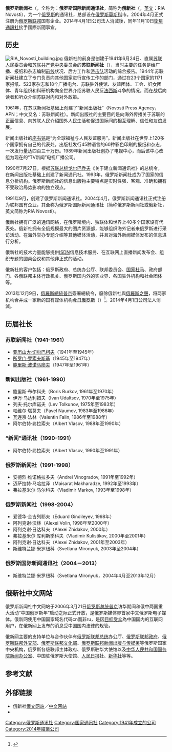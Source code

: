 {{Infobox Company
| company_name = 俄罗斯新闻社<br>{{lang|ru|РИА Новости}}
| company_logo = [[File:RIA_Novosti.svg|200px]]
| logo_caption = 
| company_type = 
| foundation = {{Start date|1941|6}}（苏联新闻社）
| defunct = {{End date|2014|4|1}}（公司法人消滅）
| location = {{RUS}}[[莫斯科|莫斯科]]
| key_people = 
| industry = 新闻媒体
| products = [[通讯社|通讯社]]
| revenue = 
| operating_income = 
| net_income = 
| num_employees = 
| owner = [[今日俄罗斯|今日俄罗斯]]
| parent = 
| subsid = 
| homepage = {{URL|https://ria.ru/}}
| footnotes = 
}}

'''俄罗斯新闻社'''（{{lang-ru|Российское агентство международных новостей "РИА Новости"}}，全称为：'''俄罗斯国际新闻通讯社'''，简称为'''俄新社'''（{{lang|ru|РИА Новости}}，[[英文|英文]]：RIA Novosti），为一个[[俄罗斯|俄罗斯]]的通讯社，总部设在[[俄罗斯|俄罗斯]][[莫斯科|莫斯科]]市。2004年4月正式注册为[[俄罗斯联邦|俄罗斯联邦]]国有企业。2014年4月1日公司法人消滅後，同年11月10日[[衛星通訊社|衛星通訊社]]接手國際新聞事宜。

==历史==
[[File:RIA_Novosti_building.jpg|thumb]]
俄新社的前身是创建于1941年6月24日、直属[[苏联人民委员会|苏联人民委员会]]和[[苏联共产党中央委员会|苏联共产党中央委员会]]的'''苏联新闻社'''（{{lang|ru|Советское информационное бюро}}），当时主要的任务是给广播、报纸和杂志编制[[前线|前线]]状况、后方工作和[[游击队|游击队]]活动的综合报告。1944年苏联新闻社建立了专门负责向其他国家进行宣传工作的部门，通过在23个国家的1171家报纸、523家杂志和18个广播电台、苏联驻外使馆、友谊团体、工会、妇女团体、青年组织和科研机构向全世界介绍苏联人民反[[法西斯|法西斯]]斗争的情况，而在战后向读者和听众介绍苏联对内和对外政策。

1961年，在苏联新闻社基础上创建了“新闻出版社”（Novosti Press Agency，APN；中文又名：苏联新闻社）。新闻出版社的主要目的是向海外传播关于苏联的正面信息、向苏联人民介绍国外人民生活和促进国际间的相互理解、信任和友谊发展。

新闻出版社的[[座右铭|座右铭]]是“为全球福祉与人民友谊服务”。新闻出版社在世界上120多个国家拥有自己的代表处。出版社发行45种语言的60种彩色印刷的报纸和杂志，一次发行量达四百三十万份。1989年新闻出版社创办了电视中心，而后该中心改组为现在的“TV新闻”电视广播公司。

1990年7月27日，根据[[苏联总统|苏联总统]][[戈尔巴乔夫|戈尔巴乔夫]]《关于建立新闻通讯社》的总统令，在新闻出版社基础上创建了新闻通讯社。1993年，俄罗斯新闻社成为了国家的信息分析机构。俄罗斯新闻社的信息出版物主要特点是实时性强、客观、准确和拥有不受政治局势影响的独立观点。

1991年9月，创建了俄罗斯新闻通讯社。2004年4月，俄罗斯新闻通讯社正式注册为联邦国有企业，其全称为俄罗斯国际新闻通讯社（简称俄罗斯新闻社或俄新社，英文简称为RIA Novosti）。

俄新社拥有广泛的通讯网络，在俄罗斯境内、独联体和世界上40多个国家设有代表处。俄新社拥有全俄规模最大的图片资源部，能够组织海外记者来俄罗斯进行采访活动、在海外举办专题介绍等其他媒体活动，并且对海外新闻媒体发布的信息进行分析。

俄新社的技术力量能够提供[[ISDN|ISDN]]信息技术服务、在互联网上直播新闻发布会、组织专题的圆桌会议和其他非正式的活动。

俄新社的客户包括：俄罗斯政府、总统办公厅、联邦委员会、[[国家杜马|国家杜马]]、政府部门、各俄联邦主体行政机关、俄罗斯国内外的实业界、各国驻外机构和社会团体等。

2013年12月9日，[[俄羅斯總統|俄羅斯總統]][[普京|普京]]簽署總統令，廢除俄新社與[[俄羅斯之聲|俄羅斯之聲]]，将两家机构合并成一家新的国有媒体机构[[今日俄罗斯|今日俄罗斯]]（{{lang|ru|Россия сегодня}}）<ref>{{cite news|title=强化国家控制，普京解散俄罗斯新闻社|url=http://cn.nytimes.com/europe/20131210/c10russia/|accessdate=2014-01-28|newspaper=纽约时报中文网|date=2013年12月10日|archive-date=2013-12-16|archive-url=https://web.archive.org/web/20131216095107/http://cn.nytimes.com/europe/20131210/c10russia/|dead-url=no}}</ref>。2014年4月1日公司法人消滅。

==历届社长==

===苏联新闻社（1941-1961）===
*[[亚历山大·切尔巴柯夫|亚历山大·切尔巴柯夫]]（1941年至1945年）
*[[所罗门·罗索夫斯基|所罗门·罗索夫斯基]]（1945年至1947年）
*[[鲍里斯·波诺马廖夫|鲍里斯·波诺马廖夫]]（1947年至1961年）

===新闻出版社（1961-1990）===
*鲍里斯·布尔科夫（Boris Burkov, 1961年至1970年）
*伊万·乌达利措夫（Ivan Udaltsov, 1970年至1975年）
*列夫·托尔库诺夫（Lev Tolkunov, 1975年至1983年）
*帕维尔·瑙莫夫（Pavel Naumov, 1983年至1986年）
*瓦连京·法林（Valentin Falin, 1986年至1988年）
*阿尔伯特·弗拉索夫（Albert Vlasov, 1988年至1990年）

===“新闻”通讯社（1990-1991）===
*阿尔伯特·弗拉索夫（Albert Vlasov, 1990年至1991年）

===俄罗斯新闻社（1991-1998）===
*安德烈·维诺格拉多夫（Andrei Vinogradov, 1991年至1992年）
*迈萨拉特·马哈拉泽（Maisarat Makharadze, 1992年至1993年）
*弗拉基米尔·马尔科夫（Vladimir Markov, 1993年至1998年）

===俄罗斯新闻社（1998-2004）===
*爱德华·金吉列耶夫（Eduard Gindileyev, 1998年）
*阿列克谢·沃林（Alexei Volin, 1998年至2000年）
*阿列克谢·日达科夫（Alexei Zhidakov, 2000年）
*弗拉基米尔·库利斯季科夫（Vladimir Kulistikov, 2000年至2001年）
*阿列克谢·日达科夫（Alexei Zhidakov, 2001年至2003年）
*斯维特兰娜·米罗纽科（Svetlana Mironyuk, 2003年至2004年）

===俄罗斯国际新闻通讯社（2004－2013）===
*斯维特兰娜·米罗纽科（Svetlana Mironyuk，2004年4月至2013年12月）

==俄新社中文网站==
俄罗斯新闻社中文网站于2006年3月21日[[俄罗斯总统|俄罗斯总统]][[普京|普京]]访华期间和俄中两国重大活动“中国俄罗斯年”启动之际正式开放，是俄罗斯媒体界首家中文俄罗斯电子媒体。俄新网使用中国国家域名代码cn而非ru，是因[[目标受众|目标受众]]為中国国内的互联网用户，在俄新网上发布的消息受中国国内法律的规管。

俄新网主要的支持单位与合作伙伴有[[俄罗斯联邦总统|俄罗斯联邦总统]]办公厅、[[俄罗斯联邦政府|俄罗斯联邦政府]]、[[俄罗斯联邦外交部|俄罗斯联邦外交部]]、[[俄罗斯联邦文化部|俄罗斯联邦文化部]]、[[俄罗斯联邦新闻出版与传媒署|俄罗斯联邦新闻出版与传媒署]]等俄罗斯国家中央机构，俄罗斯各级联邦主体政府、俄罗斯驻华大使馆以及[[中华人民共和国国务院新闻办公室|中华人民共和国国务院新闻办公室]]、中国驻俄罗斯大使馆、[[人民日报|人民日报]]社、[[新华社|新华社]]等等。

==参考文献==
{{reflist}}

==外部链接==
{{Commonscat|RIA Novosti}}
*俄新社[http://rian.ru 俄文网站]{{Wayback|url=http://rian.ru/ |date=20131104102727 }}／[https://web.archive.org/web/20060913092839/http://rusnews.cn/ 中文网站]
*{{Sinaweibo|exinwang|俄新网}}

{{Eastern Bloc media|state=autocollapse}}

{{Authority control}}
[[Category:俄罗斯通讯社|Category:俄罗斯通讯社]]
[[Category:国家通讯社|Category:国家通讯社]]
[[Category:1941年成立的公司|Category:1941年成立的公司]]
[[Category:2014年結業公司|Category:2014年結業公司]]